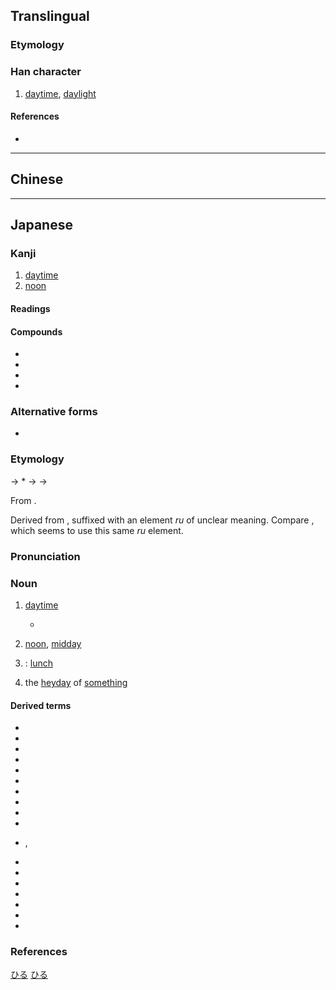 {{also|晝}}
{{character info/new}}
==Translingual==
{{ja-forms|昼|昼|[[晝]]}}

===Etymology===
{{Han simp|晝|f=聿|t=尺}}

===Han character===
{{Han char|rn=72|rad=日|as=05|sn=9|four=|canj=SOAM|ids=⿵尺旦}}

# [[daytime]], [[daylight]]

====References====
* {{Han ref|kx=0494.181|dkj=13886|dj=0859.070|hdz=21504.030|uh=663C|ud=26172}}

----

==Chinese==
{{zh-see|晝}}

----

==Japanese==
{{ja-kanji forms|昼|晝}}

===Kanji===
{{ja-kanji|grade=2|rs=日05|kyu=晝}}

# [[daytime]]
# [[noon]]

====Readings====
{{ja-readings
|goon=ちゅう<ちう
|kanon=ちゅう<ちう
|kun=ひる-
|nanori=あき, あきら
}}

====Compounds====
{{der-top}}
* {{ja-r|昼間|ちゅうかん}}
* {{ja-r|昼%食|ちゅう%しょく|[[lunch]]}}
* {{ja-r|昼夜|ちゅうや}}
* {{ja-r|白%昼|はく%ちゅう}}
{{der-bottom}}

===Alternative forms===
{{ja-kanjitab|ひる|yomi=kun}}

* {{s|noon}} {{ja-l|午}}

===Etymology===
{{IPAfont|⟨pi<sub>1</sub>ru⟩}} → *{{IPAchar|/pʲiru/}} → {{IPAchar|/firu/}} → {{IPAchar|/hiru/}}

From {{inh|ja|ojp|sort=ひる|-}}.

Derived from {{m|ja|日|tr=hi||[[day]]}}, suffixed with an element ''ru'' of unclear meaning. Compare {{m|ja|夜||tr=yoru|[[night]], [[evening]]}}, which seems to use this same ''ru'' element.

===Pronunciation===
{{ja-pron|yomi=k|ひる|acc=2|acc_ref=DJR,NHK}}

===Noun===
{{ja-noun|kyu=晝|ひる}}

# [[daytime]]
#* {{RQ:Kojiki|poem 21}}
#*: {{ja-usex|m=宇泥備夜麻 '''比流'''波久毛登韋 由布佐禮婆 加是布加牟登曾 許能波佐夜牙流|m_kana=うねびやま '''ひる'''はくもとゐ ゆふされば かぜふかむとぞ このはさやげる|[[畝%火%山]]'''昼'''は雲とゐ[[夕されば]]風%吹かむとぞ[[木の葉]]さやげる|うね%び%-やま '''ひる''' は くも と ゐ ゆふ されば かぜ% ふかむ と ぞ このは さやげる|rom=Unebi-yama '''hiru''' wa kumo to i yū sareba kaze fukamu to zo konoha sayageru}}
#: {{syn|ja|昼間|tr=chūkan, hiruma}}
#: {{ant|ja|[[明るい]][[間]]|tr=akarui ma|夜|tr2=yoru}}
# [[noon]], [[midday]]
#: {{syn|ja|正午|tr=shōgo}}
# {{short for|ja|昼飯|tr=hirumeshi|nodot=1|sort=ひる}}: [[lunch]]
# the [[heyday]] of [[something]]

====Derived terms====
{{der-top}}
* {{ja-r|昼顔|ヒルガオ}}
* {{ja-r|昼%餉|ひる%げ}}
* {{ja-r|昼%御飯|ひる%ごはん|[[lunch]]}}
* {{ja-r|昼頃|ひるごろ}}
* {{ja-r|昼%下がり|ひる%さがり}}
* {{ja-r|昼 時分|ひる じぶん}}
* {{ja-r|昼%過ぎ|ひる%すぎ}}
* {{ja-r|昼%立ち|ひる%だち}}
* {{ja-r|昼つ方|ひる つ かた}}
* {{ja-r|昼時|ひるどき}}
* {{ja-r|御%昼%成る|お%ひる%なる}}, {{ja-r|御%昼成る|お%ひんなる}}
* {{ja-r|昼%寝|ひる%ね}}
* {{ja-r|昼%間|ひる%ま}}
* {{ja-r|昼前|ひるまえ}}
* {{ja-r|昼飯|ひるめし}}
* {{ja-r|昼%養い|ひる%やしない}}
* {{ja-r|真%昼|ま%ひる}}
* {{ja-r|夜昼|よるひる}}
{{der-bottom}}

===References===
<references/>

[[Category:Japanese basic words|ひる]]
[[Category:ja:Time|ひる]]
